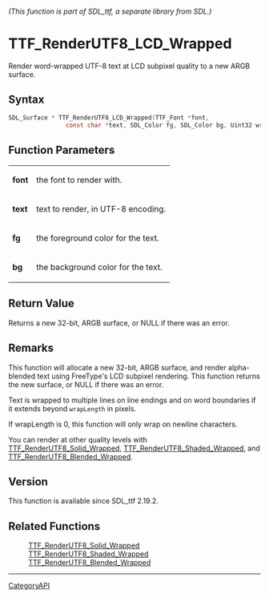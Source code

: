 ====== (This function is part of SDL_ttf, a separate library from SDL.) ======
= TTF_RenderUTF8_LCD_Wrapped =

Render word-wrapped UTF-8 text at LCD subpixel quality to a new ARGB surface.

== Syntax ==

<syntaxhighlight lang='c'>
SDL_Surface * TTF_RenderUTF8_LCD_Wrapped(TTF_Font *font,
                const char *text, SDL_Color fg, SDL_Color bg, Uint32 wrapLength);
</syntaxhighlight>

== Function Parameters ==

{|
|'''font'''
|the font to render with.
|-
|'''text'''
|text to render, in UTF-8 encoding.
|-
|'''fg'''
|the foreground color for the text.
|-
|'''bg'''
|the background color for the text.
|}

== Return Value ==

Returns a new 32-bit, ARGB surface, or NULL if there was an error.

== Remarks ==

This function will allocate a new 32-bit, ARGB surface, and render
alpha-blended text using FreeType's LCD subpixel rendering. This function
returns the new surface, or NULL if there was an error.

Text is wrapped to multiple lines on line endings and on word boundaries if
it extends beyond <code>wrapLength</code> in pixels.

If wrapLength is 0, this function will only wrap on newline characters.

You can render at other quality levels with
[[TTF_RenderUTF8_Solid_Wrapped]], [[TTF_RenderUTF8_Shaded_Wrapped]], and
[[TTF_RenderUTF8_Blended_Wrapped]].

== Version ==

This function is available since SDL_ttf 2.19.2.

== Related Functions ==

:[[TTF_RenderUTF8_Solid_Wrapped]]
:[[TTF_RenderUTF8_Shaded_Wrapped]]
:[[TTF_RenderUTF8_Blended_Wrapped]]

----
[[CategoryAPI]]


